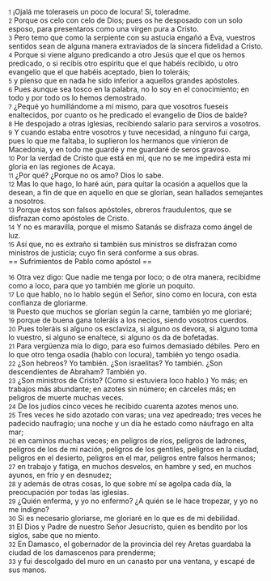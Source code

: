 {{anchor|1}} <small>1</small> ¡Ojalá me toleraseis un poco de locura! Sí, toleradme.<br>
{{anchor|2}} <small>2</small> Porque os celo con celo de Dios; pues os he desposado con un solo esposo, para presentaros como una virgen pura a Cristo.<br>
{{anchor|3}} <small>3</small> Pero temo que como la serpiente con su astucia engañó a Eva, vuestros sentidos sean de alguna manera extraviados de la sincera fidelidad a Cristo.<br>
{{anchor|4}} <small>4</small> Porque si viene alguno predicando a otro Jesús que el que os hemos predicado, o si recibís otro espíritu que el que habéis recibido, u otro evangelio que el que habéis aceptado, bien lo toleráis;<br>
{{anchor|5}} <small>5</small> y pienso que en nada he sido inferior a aquellos grandes apóstoles.<br>
{{anchor|6}} <small>6</small> Pues aunque sea tosco en la palabra, no lo soy en el conocimiento; en todo y por todo os lo hemos demostrado.<br>
{{anchor|7}} <small>7</small> ¿Pequé yo humillándome a mí mismo, para que vosotros fueseis enaltecidos, por cuanto os he predicado el evangelio de Dios de balde?<br>
{{anchor|8}} <small>8</small> He despojado a otras iglesias, recibiendo salario para serviros a vosotros.<br>
{{anchor|9}} <small>9</small> Y cuando estaba entre vosotros y tuve necesidad, a ninguno fui carga, pues lo que me faltaba, lo suplieron los hermanos que vinieron de Macedonia, y en todo me guardé y me guardaré de seros gravoso.<br>
{{anchor|10}} <small>10</small> Por la verdad de Cristo que está en mí, que no se me impedirá esta mi gloria en las regiones de Acaya.<br>
{{anchor|11}} <small>11</small> ¿Por qué? ¿Porque no os amo? Dios lo sabe.<br>
{{anchor|12}} <small>12</small> Mas lo que hago, lo haré aún, para quitar la ocasión a aquellos que la desean, a fin de que en aquello en que se glorían, sean hallados semejantes a nosotros.<br>
{{anchor|13}} <small>13</small> Porque éstos son falsos apóstoles, obreros fraudulentos, que se disfrazan como apóstoles de Cristo.<br>
{{anchor|14}} <small>14</small> Y no es maravilla, porque el mismo Satanás se disfraza como ángel de luz.<br>
{{anchor|15}} <small>15</small> Así que, no es extraño si también sus ministros se disfrazan como ministros de justicia; cuyo fin será conforme a sus obras.<br>
== Sufrimientos de Pablo como apóstol ==

{{anchor|16}} <small>16</small> Otra vez digo: Que nadie me tenga por loco; o de otra manera, recibidme como a loco, para que yo también me gloríe un poquito.<br>
{{anchor|17}} <small>17</small> Lo que hablo, no lo hablo según el Señor, sino como en locura, con esta confianza de gloriarme.<br>
{{anchor|18}} <small>18</small> Puesto que muchos se glorían según la carne, también yo me gloriaré;<br>
{{anchor|19}} <small>19</small> porque de buena gana toleráis a los necios, siendo vosotros cuerdos.<br>
{{anchor|20}} <small>20</small> Pues toleráis si alguno os esclaviza, si alguno os devora, si alguno toma lo vuestro, si alguno se enaltece, si alguno os da de bofetadas.<br>
{{anchor|21}} <small>21</small> Para vergüenza mía lo digo, para eso fuimos demasiado débiles. Pero en lo que otro tenga osadía (hablo con locura), también yo tengo osadía.<br>
{{anchor|22}} <small>22</small> ¿Son hebreos? Yo también. ¿Son israelitas? Yo también. ¿Son descendientes de Abraham? También yo.<br>
{{anchor|23}} <small>23</small> ¿Son ministros de Cristo? (Como si estuviera loco hablo.) Yo más; en trabajos más abundante; en azotes sin número; en cárceles más; en peligros de muerte muchas veces.<br>
{{anchor|24}} <small>24</small> De los judíos cinco veces he recibido cuarenta azotes menos uno.<br>
{{anchor|25}} <small>25</small> Tres veces he sido azotado con varas; una vez apedreado; tres veces he padecido naufragio; una noche y un día he estado como náufrago en alta mar;<br>
{{anchor|26}} <small>26</small> en caminos muchas veces; en peligros de ríos, peligros de ladrones, peligros de los de mi nación, peligros de los gentiles, peligros en la ciudad, peligros en el desierto, peligros en el mar, peligros entre falsos hermanos;<br>
{{anchor|27}} <small>27</small> en trabajo y fatiga, en muchos desvelos, en hambre y sed, en muchos ayunos, en frío y en desnudez;<br>
{{anchor|28}} <small>28</small> y además de otras cosas, lo que sobre mí se agolpa cada día, la preocupación por todas las iglesias.<br>
{{anchor|29}} <small>29</small> ¿Quién enferma, y yo no enfermo? ¿A quién se le hace tropezar, y yo no me indigno?<br>
{{anchor|30}} <small>30</small> Si es necesario gloriarse, me gloriaré en lo que es de mi debilidad.<br>
{{anchor|31}} <small>31</small> El Dios y Padre de nuestro Señor Jesucristo, quien es bendito por los siglos, sabe que no miento.<br>
{{anchor|32}} <small>32</small> En Damasco, el gobernador de la provincia del rey Aretas guardaba la ciudad de los damascenos para prenderme;<br>
{{anchor|33}} <small>33</small> y fui descolgado del muro en un canasto por una ventana, y escapé de sus manos.<br>
